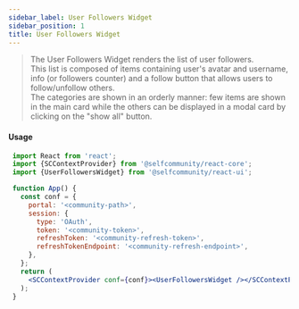 ```yaml
---
sidebar_label: User Followers Widget
sidebar_position: 1
title: User Followers Widget
---
```


> The User Followers Widget renders the list of  user followers.<br/>
This list is composed of items containing user's avatar and username, info (or followers counter) and a follow button that allows users to follow/unfollow others.<br/>
The categories are shown in an orderly manner: few items are shown in the main card while the others can be displayed in a modal card by clicking on the "show all" button.



<Logged><UserFollowersWidget userId={7}/></Logged>

#### Usage

```jsx
 import React from 'react';
 import {SCContextProvider} from '@selfcommunity/react-core';
 import {UserFollowersWidget} from '@selfcommunity/react-ui';

 function App() {
   const conf = {
     portal: '<community-path>',
     session: {
       type: 'OAuth',
       token: '<community-token>',
       refreshToken: '<community-refresh-token>',
       refreshTokenEndpoint: '<community-refresh-endpoint>',
     },
   };
   return (
     <SCContextProvider conf={conf}><UserFollowersWidget /></SCContextProvider>
   );
 }
```